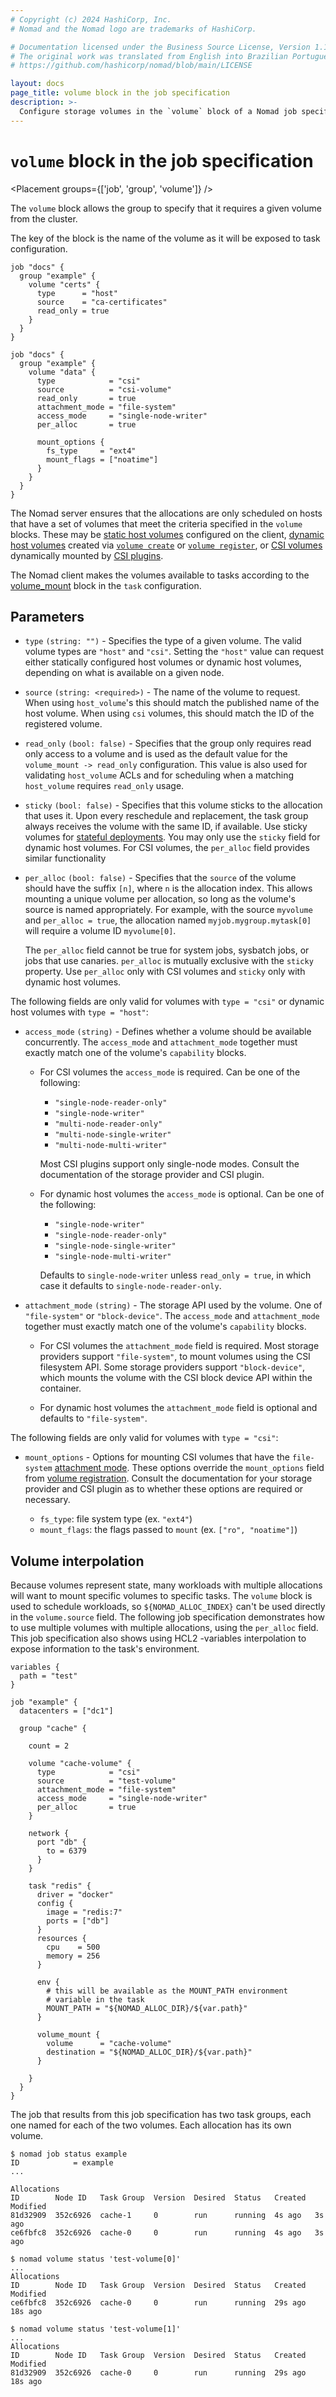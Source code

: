 ```yaml
---
# Copyright (c) 2024 HashiCorp, Inc.
# Nomad and the Nomad logo are trademarks of HashiCorp.

# Documentation licensed under the Business Source License, Version 1.1.
# The original work was translated from English into Brazilian Portuguese.
# https://github.com/hashicorp/nomad/blob/main/LICENSE

layout: docs
page_title: volume block in the job specification
description: >-
  Configure storage volumes in the `volume` block of a Nomad job specification. Specify dynamic host or Container Storage Interface (CSI) volume type, node access mode, filesystem or block device attachment mode, and mount options. Enable read only access and mounting a unique volume per node. Learn about volume interpolation.
---
```


# `volume` block in the job specification

<Placement groups={['job', 'group', 'volume']} />

The `volume` block allows the group to specify that it requires a
given volume from the cluster.

The key of the block is the name of the volume as it will be exposed
to task configuration.

```hcl
job "docs" {
  group "example" {
    volume "certs" {
      type      = "host"
      source    = "ca-certificates"
      read_only = true
    }
  }
}
```

```hcl
job "docs" {
  group "example" {
    volume "data" {
      type            = "csi"
      source          = "csi-volume"
      read_only       = true
      attachment_mode = "file-system"
      access_mode     = "single-node-writer"
      per_alloc       = true

      mount_options {
        fs_type     = "ext4"
        mount_flags = ["noatime"]
      }
    }
  }
}
```


The Nomad server ensures that the allocations are only scheduled on hosts
that have a set of volumes that meet the criteria specified in the `volume`
blocks. These may be [static host volumes][host_volume] configured on the
client, [dynamic host volumes][] created via [`volume create`][] or [`volume
register`][], or [CSI volumes][csi_volume] dynamically mounted by [CSI
plugins][csi_plugin].

The Nomad client makes the volumes available to tasks according to
the [volume_mount][volume_mount] block in the `task` configuration.

## Parameters

- `type` `(string: "")` - Specifies the type of a given volume. The valid volume
  types are `"host"` and `"csi"`. Setting the `"host"` value can request either
  statically configured host volumes or dynamic host volumes, depending on what
  is available on a given node.

- `source` `(string: <required>)` - The name of the volume to
  request. When using `host_volume`'s this should match the published
  name of the host volume. When using `csi` volumes, this should match
  the ID of the registered volume.

- `read_only` `(bool: false)` - Specifies that the group only requires
  read only access to a volume and is used as the default value for
  the `volume_mount -> read_only` configuration. This value is also
  used for validating `host_volume` ACLs and for scheduling when a
  matching `host_volume` requires `read_only` usage.

- `sticky` `(bool: false)` - Specifies that this volume sticks to the allocation
  that uses it. Upon every reschedule and replacement, the task
  group always receives the volume with the same ID, if available. Use sticky
  volumes for [stateful deployments]. You may only use the `sticky` field for
  dynamic host volumes. For CSI volumes, the `per_alloc` field provides similar
  functionality

- `per_alloc` `(bool: false)` - Specifies that the `source` of the volume
  should have the suffix `[n]`, where `n` is the allocation index. This allows
  mounting a unique volume per allocation, so long as the volume's source is
  named appropriately. For example, with the source `myvolume` and `per_alloc
  = true`, the allocation named `myjob.mygroup.mytask[0]` will require a
  volume ID `myvolume[0]`.

  The `per_alloc` field cannot be true for system jobs, sysbatch jobs, or jobs
  that use canaries. `per_alloc` is mutually exclusive with the `sticky`
  property. Use `per_alloc` only with CSI volumes and `sticky` only
  with dynamic host volumes.

The following fields are only valid for volumes with `type = "csi"` or dynamic
host volumes with `type = "host"`:

- `access_mode` `(string)` - Defines whether a volume should be
  available concurrently. The `access_mode` and `attachment_mode` together
  must exactly match one of the volume's `capability` blocks.

  - For CSI volumes the `access_mode` is required. Can be one of the following:

    - `"single-node-reader-only"`
    - `"single-node-writer"`
    - `"multi-node-reader-only"`
    - `"multi-node-single-writer"`
    - `"multi-node-multi-writer"`

    Most CSI plugins support only single-node modes.
    Consult the documentation of the storage provider and CSI plugin.

  - For dynamic host volumes the `access_mode` is optional. Can be one of the following:

    - `"single-node-writer"`
    - `"single-node-reader-only"`
    - `"single-node-single-writer"`
    - `"single-node-multi-writer"`

    Defaults to `single-node-writer` unless `read_only = true`, in which case it
    defaults to `single-node-reader-only`.

- `attachment_mode` `(string)` - The storage API used by the
  volume. One of `"file-system"` or `"block-device"`. The `access_mode` and
  `attachment_mode` together must exactly match one of the volume's `capability`
  blocks.

  - For CSI volumes the `attachment_mode` field is required. Most storage
    providers support `"file-system"`, to mount volumes using the CSI
    filesystem API. Some storage providers support `"block-device"`, which
    mounts the volume with the CSI block device API within the container.

  - For dynamic host volumes the `attachment_mode` field is optional and
    defaults to `"file-system"`.

The following fields are only valid for volumes with `type = "csi"`:

- `mount_options` - Options for mounting CSI volumes that have the
  `file-system` [attachment mode]. These options override the `mount_options`
  field from [volume registration]. Consult the documentation for your storage
  provider and CSI plugin as to whether these options are required or
  necessary.

  - `fs_type`: file system type (ex. `"ext4"`)
  - `mount_flags`: the flags passed to `mount` (ex. `["ro", "noatime"]`)

## Volume interpolation

Because volumes represent state, many workloads with multiple allocations will
want to mount specific volumes to specific tasks. The `volume` block is used
to schedule workloads, so `${NOMAD_ALLOC_INDEX}` can't be used directly in the
`volume.source` field. The following job specification demonstrates how to use
multiple volumes with multiple allocations, using the `per_alloc` field. This
job specification also shows using HCL2 -variables interpolation to expose
information to the task's environment.

```hcl
variables {
  path = "test"
}

job "example" {
  datacenters = ["dc1"]

  group "cache" {

    count = 2

    volume "cache-volume" {
      type            = "csi"
      source          = "test-volume"
      attachment_mode = "file-system"
      access_mode     = "single-node-writer"
      per_alloc       = true
    }

    network {
      port "db" {
        to = 6379
      }
    }

    task "redis" {
      driver = "docker"
      config {
        image = "redis:7"
        ports = ["db"]
      }
      resources {
        cpu    = 500
        memory = 256
      }

      env {
        # this will be available as the MOUNT_PATH environment
        # variable in the task
        MOUNT_PATH = "${NOMAD_ALLOC_DIR}/${var.path}"
      }

      volume_mount {
        volume      = "cache-volume"
        destination = "${NOMAD_ALLOC_DIR}/${var.path}"
      }

    }
  }
}
```

The job that results from this job specification has two task groups, each one
named for each of the two volumes. Each allocation has its own volume.

```shell-session
$ nomad job status example
ID            = example
...

Allocations
ID        Node ID   Task Group  Version  Desired  Status   Created  Modified
81d32909  352c6926  cache-1     0        run      running  4s ago   3s ago
ce6fbfc8  352c6926  cache-0     0        run      running  4s ago   3s ago

$ nomad volume status 'test-volume[0]'
...
Allocations
ID        Node ID   Task Group  Version  Desired  Status   Created  Modified
ce6fbfc8  352c6926  cache-0     0        run      running  29s ago  18s ago

$ nomad volume status 'test-volume[1]'
...
Allocations
ID        Node ID   Task Group  Version  Desired  Status   Created  Modified
81d32909  352c6926  cache-0     0        run      running  29s ago  18s ago
```

[volume_mount]: /nomad/docs/job-specification/volume_mount 'Nomad volume_mount Job Specification'
[host_volume]: /nomad/docs/configuration/client#host_volume-block
[csi_volume]: /nomad/docs/commands/volume/register
[csi_plugin]: /nomad/docs/job-specification/csi_plugin
[csi_volume]: /nomad/docs/commands/volume/register
[attachment mode]: /nomad/docs/commands/volume/register#attachment_mode
[volume registration]: /nomad/docs/commands/volume/register#mount_options
[dynamic host volumes]: /nomad/docs/other-specifications/volume/host
[stateful deployments]: /nomad/docs/concepts/stateful-deployments
[`volume create`]: /nomad/docs/commands/volume/create
[`volume register`]: /nomad/docs/commands/volume/register
